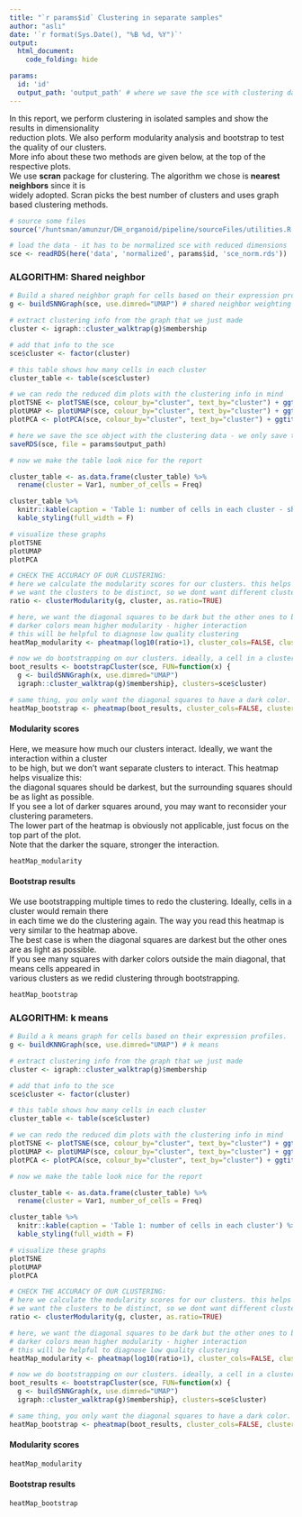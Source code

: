 ```yaml
---
title: "`r params$id` Clustering in separate samples"
author: "aslı"
date: '`r format(Sys.Date(), "%B %d, %Y")`'
output: 
  html_document:
    code_folding: hide

params:
  id: 'id'
  output_path: 'output_path' # where we save the sce with clustering data 
---
```

  
In this report, we perform clustering in isolated samples and show the results in dimensionality  
reduction plots. We also perform modularity analysis and bootstrap to test the quality of our clusters.  
More info about these two methods are given below, at the top of the respective plots.  
We use **scran** package for clustering. The algorithm we chose is **nearest neighbors** since it is  
widely adopted. Scran picks the best number of clusters and uses graph based clustering methods.  


```r
# source some files 
source('/huntsman/amunzur/DH_organoid/pipeline/sourceFiles/utilities.R') # this one has the packages / functions we need 

```

```r
# load the data - it has to be normalized sce with reduced dimensions 
sce <- readRDS(here('data', 'normalized', params$id, 'sce_norm.rds'))
```

### ALGORITHM: Shared neighbor
```r
# Build a shared neighbor graph for cells based on their expression profiles.
g <- buildSNNGraph(sce, use.dimred="UMAP") # shared neighbor weighting

# extract clustering info from the graph that we just made 
cluster <- igraph::cluster_walktrap(g)$membership

# add that info to the sce 
sce$cluster <- factor(cluster)

# this table shows how many cells in each cluster 
cluster_table <- table(sce$cluster)

# we can redo the reduced dim plots with the clustering info in mind 
plotTSNE <- plotTSNE(sce, colour_by="cluster", text_by="cluster") + ggtitle(paste('TSNE', params$id, sep = '_'))
plotUMAP <- plotUMAP(sce, colour_by="cluster", text_by="cluster") + ggtitle(paste('UMAP', params$id, sep = '_'))
plotPCA <- plotPCA(sce, colour_by="cluster", text_by="cluster") + ggtitle(paste('PCA', params$id, sep = '_'))

```

```r
# here we save the sce object with the clustering data - we only save the shared neighbor clusters 
saveRDS(sce, file = params$output_path)

```


```r
# now we make the table look nice for the report 

cluster_table <- as.data.frame(cluster_table) %>% 
  rename(cluster = Var1, number_of_cells = Freq)

cluster_table %>% 
  knitr::kable(caption = 'Table 1: number of cells in each cluster - shared neighbor ') %>% 
  kable_styling(full_width = F)

```

```r
# visualize these graphs 
plotTSNE
plotUMAP
plotPCA
```

```r
# CHECK THE ACCURACY OF OUR CLUSTERING: 
# here we calculate the modularity scores for our clusters. this helps understand the relationships between clusters. 
# we want the clusters to be distinct, so we dont want different clusters to interact closely. 
ratio <- clusterModularity(g, cluster, as.ratio=TRUE)

# here, we want the diagonal squares to be dark but the other ones to be as light as possible. 
# darker colors mean higher modularity - higher interaction 
# this will be helpful to diagnose low quality clustering 
heatMap_modularity <- pheatmap(log10(ratio+1), cluster_cols=FALSE, cluster_rows=FALSE, col=rev(heat.colors(100)), main = 'modularity')

# now we do bootstrapping on our clusters. ideally, a cell in a cluster should always remain there. 
boot_results <- bootstrapCluster(sce, FUN=function(x) {
  g <- buildSNNGraph(x, use.dimred="UMAP")
  igraph::cluster_walktrap(g)$membership}, clusters=sce$cluster)

# same thing, you only want the diagonal squares to have a dark color. 
heatMap_bootstrap <- pheatmap(boot_results, cluster_cols=FALSE, cluster_rows=FALSE, col=colorRampPalette(c("white", "blue"))(100), main = 'bootstrap')
```


#### Modularity scores 
Here, we measure how much our clusters interact. Ideally, we want the interaction within a cluster  
to be high, but we don't want separate clusters to interact. This heatmap helps visualize this:  
the diagonal squares should be darkest, but the surrounding squares should be as light as possible.  
If you see a lot of darker squares around, you may want to reconsider your clustering parameters.  
The lower part of the heatmap is obviously not applicable, just focus on the top part of the plot.   
Note that the darker the square, stronger the interaction.

```r
heatMap_modularity
```


#### Bootstrap results 
We use bootstrapping multiple times to redo the clustering. Ideally, cells in a cluster would remain there  
in each time we do the clustering again. The way you read this heatmap is very similar to the heatmap above.  
The best case is when the diagonal squares are darkest but the other ones are as light as possible.  
If you see many squares with darker colors outside the main diagonal, that means cells appeared in  
various clusters as we redid clustering through bootstrapping. 

```r
heatMap_bootstrap
```

### ALGORITHM: k means 
```r
# Build a k means graph for cells based on their expression profiles.
g <- buildKNNGraph(sce, use.dimred="UMAP") # k means 

# extract clustering info from the graph that we just made 
cluster <- igraph::cluster_walktrap(g)$membership

# add that info to the sce 
sce$cluster <- factor(cluster)

# this table shows how many cells in each cluster 
cluster_table <- table(sce$cluster)

# we can redo the reduced dim plots with the clustering info in mind 
plotTSNE <- plotTSNE(sce, colour_by="cluster", text_by="cluster") + ggtitle(paste('TSNE', params$id, sep = '_'))
plotUMAP <- plotUMAP(sce, colour_by="cluster", text_by="cluster") + ggtitle(paste('UMAP', params$id, sep = '_'))
plotPCA <- plotPCA(sce, colour_by="cluster", text_by="cluster") + ggtitle(paste('PCA', params$id, sep = '_'))

```




```r
# now we make the table look nice for the report 

cluster_table <- as.data.frame(cluster_table) %>% 
  rename(cluster = Var1, number_of_cells = Freq)

cluster_table %>% 
  knitr::kable(caption = 'Table 1: number of cells in each cluster') %>% 
  kable_styling(full_width = F)

```

```r
# visualize these graphs 
plotTSNE
plotUMAP
plotPCA
```


```r
# CHECK THE ACCURACY OF OUR CLUSTERING: 
# here we calculate the modularity scores for our clusters. this helps understand the relationships between clusters. 
# we want the clusters to be distinct, so we dont want different clusters to interact closely. 
ratio <- clusterModularity(g, cluster, as.ratio=TRUE)

# here, we want the diagonal squares to be dark but the other ones to be as light as possible. 
# darker colors mean higher modularity - higher interaction 
# this will be helpful to diagnose low quality clustering 
heatMap_modularity <- pheatmap(log10(ratio+1), cluster_cols=FALSE, cluster_rows=FALSE, col=rev(heat.colors(100)), main = 'modularity')

# now we do bootstrapping on our clusters. ideally, a cell in a cluster should always remain there. 
boot_results <- bootstrapCluster(sce, FUN=function(x) {
  g <- buildSNNGraph(x, use.dimred="UMAP")
  igraph::cluster_walktrap(g)$membership}, clusters=sce$cluster)

# same thing, you only want the diagonal squares to have a dark color. 
heatMap_bootstrap <- pheatmap(boot_results, cluster_cols=FALSE, cluster_rows=FALSE, col=colorRampPalette(c("white", "blue"))(100), main = 'bootstrap')
```


#### Modularity scores 

```r
heatMap_modularity
```


#### Bootstrap results 

```r
heatMap_bootstrap
```







